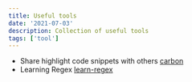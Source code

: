 ```yaml
---
title: Useful tools
date: '2021-07-03'
description: Collection of useful tools
tags: ['tool']
---
```


- Share highlight code snippets with others [carbon](https://carbon.now.sh/)
- Learning Regex [learn-regex](https://github.com/ziishaned/learn-regex/blob/master/README.md)
